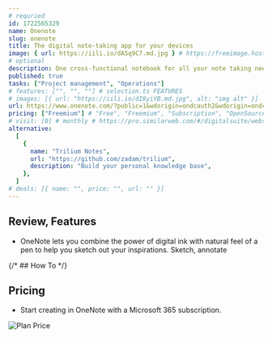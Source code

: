 ```yaml
---
# requried
id: 1722565329
name: Onenote
slug: onenote
title: The digital note-taking app for your devices
image: { url: https://iili.io/dASq9C7.md.jpg } # https://freeimage.host/
# optional
description: One cross-functional notebook for all your note taking needs.
published: true
tasks: ["Project management", "Operations"]
# features: ["", "", ""] # selection.ts FEATURES
# images: [{ url: "https://iili.io/dI8yiYB.md.jpg", alt: "img alt" }]
url: https://www.onenote.com/?public=1&wdorigin=ondcauth2&wdorigin=ondc
pricing: ["Freemium"] # "Free", "Freemium", "Subscription", "OpenSource", "Paid"
# visit: [0] # monthly # https://pro.similarweb.com/#/digitalsuite/websiteanalysis/home
alternative:
  [
    {
      name: "Trilium Notes",
      url: "https://github.com/zadam/trilium",
      description: "Build your personal knowledge base",
    },
  ]
# deals: [{ name: "", price: "", url: "" }]
---
```


## Review, Features

- OneNote lets you combine the power of digital ink with natural feel of a pen to help you sketch out your inspirations. Sketch, annotate

{/* ## How To */}

## Pricing

- Start creating in OneNote with a Microsoft 365 subscription.

<Img
  src="https://p140.p3.n0.cdn.zight.com/items/2Nu8GxLK/3993b7b6-0282-4fc4-9db9-a999289799d4.jpg"
  alt="Plan Price"
/>
